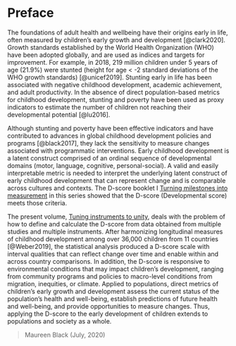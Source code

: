 # Preface {.unnumbered}

The foundations of adult health and wellbeing have their origins early in life, often measured by children's early growth and development [@clark2020]. Growth standards established by the World Health Organization (WHO) have been adopted globally, and are used as indices and targets for improvement. For example, in 2018, 219 million children under 5 years of age (21.9%) were stunted (height for age \< -2 standard deviations of the WHO growth standards) [@unicef2019]. Stunting early in life has been associated with negative childhood development, academic achievement, and adult productivity. In the absence of direct population-based metrics for childhood development, stunting and poverty have been used as proxy indicators to estimate the number of children not reaching their developmental potential [@lu2016].

Although stunting and poverty have been effective indicators and have contributed to advances in global childhood development policies and programs [@black2017], they lack the sensitivity to measure changes associated with programmatic interventions. Early childhood development is a latent construct comprised of an ordinal sequence of developmental domains (motor, language, cognitive, personal-social). A valid and easily interpretable metric is needed to interpret the underlying latent construct of early childhood development that can represent change and is comparable across cultures and contexts. The D-score booklet I [Turning milestones into measurement](https://d-score.org/dbook1) in this series showed that the D-score (Developmental score) meets those criteria.

The present volume, [Tuning instruments to unity](https://d-score.org/dbook2), deals with the problem of how to define and calculate the D-score from data obtained from multiple studies and multiple instruments. After harmonizing longitudinal measures of childhood development among over 36,000 children from 11 countries [@Weber2019], the statistical analysis produced a D-score scale with interval qualities that can reflect change over time and enable within and across country comparisons. In addition, the D-score is responsive to environmental conditions that may impact children's development, ranging from community programs and policies to macro-level conditions from migration, inequities, or climate. Applied to populations, direct metrics of children's early growth and development assess the current status of the population's health and well-being, establish predictions of future health and well-being, and provide opportunities to measure changes. Thus, applying the D-score to the early development of children extends to populations and society as a whole.

> Maureen Black (July, 2020)
